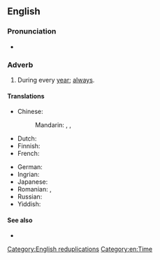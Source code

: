 ==English==

===Pronunciation===
* {{audio|en|En-au-year in, year out.ogg|Audio (AU)}}

===Adverb===
{{en-adv|-}}

# {{lb|en|idiomatic}} During every [[year]]; [[always]].

====Translations====
{{trans-top|during every year}}
* Chinese:
*: Mandarin: {{t+|cmn|年復一年|sc=Hani}}, {{t+|cmn|年复一年|tr=niánfùyīnián|sc=Hani}}, {{t+|cmn|年年|tr=niánnián|sc=Hani}}
* Dutch: {{t+|nl|jaar in jaar uit}}
* Finnish: {{t|fi|vuodesta toiseen}}
* French: {{t+|fr|bon an mal an}}
{{trans-mid}}
* German: {{t+|de|jahraus, jahrein}}
* Ingrian: {{t|izh|vooz-vuuvvelt}}
* Japanese: {{t|ja|歳歳年年|tr=さいさいねんねん, saisai-nennen}}
* Romanian: {{t|ro|an de an}}, {{t|ro|de ani de zile}}
* Russian: {{t|ru|из го́да в год}}
* Yiddish: {{t|yi|יאָר אײַן יאָר אויס}}
{{trans-bottom}}

====See also====
* {{l|en|day in, day out}}

[[Category:English reduplications]]
[[Category:en:Time]]